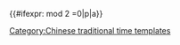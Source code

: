 {{#ifexpr:{{ctime:H}} mod 2 =0|p|a}}<noinclude>[[Category:Chinese traditional time templates]]</noinclude>